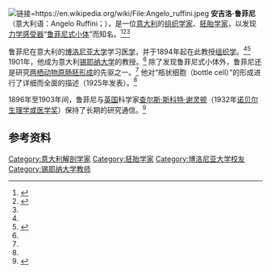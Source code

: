 [[File:Angelo_ruffini.jpeg|链接=https://en.wikipedia.org/wiki/File:Angelo_ruffini.jpeg]]
'''安吉洛·鲁菲尼'''（意大利语：Angelo Ruffini；{{bd|1864年||1929年}}），是一位[[意大利|意大利]]的[[组织学|组织学家]]、[[胚胎学|胚胎学家]]，以发现[[力學感受器|力学感受器]]“[[鲁菲尼式小体|鲁菲尼式小体]]”而知名。<ref name=":0">{{Cite journal|title=[Angelo Ruffini, 1864-1929]|url=https://pubmed.ncbi.nlm.nih.gov/13503881/|last=Lambertini|first=G.|date=1957-11-24|journal=Minerva Medica|issue=94|volume=48|pages=3944–3947|issn=0026-4806|pmid=13503881}}</ref><ref>{{Cite web|title=Ruffini's corpuscle|url=https://dictionary.apa.org/|accessdate=2021-02-21|work=|publisher=APA Dictionary of Psychology|language=en|archive-date=2018-04-27|archive-url=https://web.archive.org/web/20180427011428/https://dictionary.apa.org/|dead-url=no}}</ref><ref name=":1" />

鲁菲尼在意大利的[[博洛尼亚大学|博洛尼亚大学]]学习[[医学|医学]]，并于1894年起在此教授[[组织学|组织学]]。<ref name=":0" /><ref name=":1">{{Cite web|title=CSlide: Dr Angelo Ruffini|url=https://cslide.medsci.ox.ac.uk/items/view/852|accessdate=2021-02-21|work=cslide.medsci.ox.ac.uk}}</ref> 1901年，他成为意大利[[錫耶納大學|锡耶纳大学]]的教授。<ref name=":1" /> 除了发现鲁菲尼式小体外，鲁菲尼还是研究[[两栖动物|两栖动物]][[原腸胚形成|原肠胚形成]]的先驱之一。<ref name=":1" /> 他对“瓶状细胞（bottle cell）”的形成进行了详细而全面的描述（1925年发表）。<ref name=":1" />

1896年至1903年间，鲁菲尼与[[英国|英国]]科学家[[查尔斯·斯科特·谢灵顿|查尔斯·斯科特·谢灵顿]]（1932年[[诺贝尔生理学或医学奖|诺贝尔生理学或医学奖]]）保持了长期的研究通信。<ref>{{Cite journal|title=Letters from C. S. Sherrington, F.R.S., to Angelo Ruffini between 1896 and 1903|url=https://www.jstor.org/stable/531741|last=Eccles|first=John|date=1975|journal=Notes and Records of the Royal Society of London|issue=1|volume=30|pages=69–88|issn=0035-9149}}</ref>

== 参考资料 ==

[[Category:意大利解剖学家|Category:意大利解剖学家]]
[[Category:胚胎学家|Category:胚胎学家]]
[[Category:博洛尼亚大学校友|Category:博洛尼亚大学校友]]
[[Category:锡耶纳大学教师|Category:锡耶纳大学教师]]